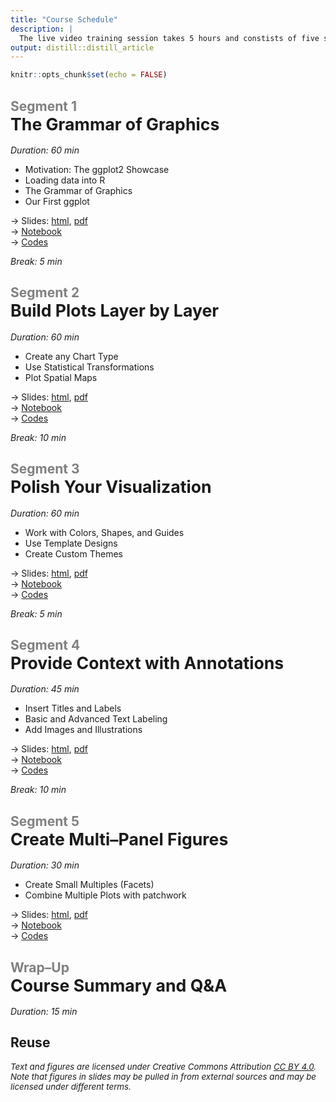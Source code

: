```yaml
---
title: "Course Schedule"
description: |
  The live video training session takes 5 hours and constists of five segments. Each segment contains a lecture, hands-on examples, exercises, and a Q&A session.
output: distill::distill_article
---
```


```r
knitr::opts_chunk$set(echo = FALSE)
```


## <b style='color:gray;'>Segment 1</b><br><b style='font-size:20pt;'>The Grammar of Graphics</b>

*Duration: 60 min*

-  Motivation: The ggplot2 Showcase
-  Loading data into R
-  The Grammar of Graphics
-  Our First ggplot

→ Slides: [html](slides/01-grammar.html), [pdf](https://github.com/z3tt/hands-on-ggplot2/raw/main/slides/01-grammar.pdf)  
→ [Notebook](codes/01-grammar-rmarkdown.html)   
→ [Codes](codes/01-grammar-rmarkdown.Rmd)  

*Break: 5 min*

## <b style='color:gray;'>Segment 2</b><br><b style='font-size:20pt;'>Build Plots Layer by Layer</b>

*Duration: 60 min*

<p class="nospace"></p>
-  Create any Chart Type
-  Use Statistical Transformations
-  Plot Spatial Maps

→ Slides: [html](slides/02-layers.html), [pdf](https://github.com/z3tt/hands-on-ggplot2/raw/main/slides/02-layers.pdf)  
→ [Notebook](codes/02-layers-rmarkdown.html)   
→ [Codes](codes/02-layers-rmarkdown.Rmd)  

*Break: 10 min*

## <b style='color:gray;'>Segment 3</b><br><b style='font-size:20pt;'>Polish Your Visualization</b>

*Duration: 60 min*

-  Work with Colors, Shapes, and Guides
-  Use Template Designs
-  Create Custom Themes

→ Slides: [html](slides/03-themes.html), [pdf](https://github.com/z3tt/hands-on-ggplot2/raw/main/slides/03-themes.pdf)  
→ [Notebook](codes/03-themes-rmarkdown.html)   
→ [Codes](codes/03-themes-rmarkdown.Rmd)  

*Break: 5 min*

## <b style='color:gray;'>Segment 4</b><br><b style='font-size:20pt;'>Provide Context with Annotations</b>

*Duration: 45 min*

-  Insert Titles and Labels
-  Basic and Advanced Text Labeling
-  Add Images and Illustrations

→ Slides: [html](slides/04-annotation.html), [pdf](https://github.com/z3tt/hands-on-ggplot2/raw/main/slides/04-annotation.pdf)  
→ [Notebook](codes/04-annotation-rmarkdown.html)   
→ [Codes](codes/04-annotation-rmarkdown.Rmd)  

*Break: 10 min*


## <b style='color:gray;'>Segment 5</b><br><b style='font-size:20pt;'>Create Multi–Panel Figures</b>

*Duration: 30 min*

-  Create Small Multiples (Facets)
-  Combine Multiple Plots with patchwork

→ Slides: [html](slides/05-multipanel.html), [pdf](https://github.com/z3tt/hands-on-ggplot2/raw/main/slides/05-multipanel.pdf)  
→ [Notebook](codes/05-multipanel-rmarkdown.html)   
→ [Codes](codes/05-multipanel-rmarkdown.Rmd)  


## <b style='color:gray;'>Wrap–Up</b><br><b style='font-size:20pt;'>Course Summary and Q&A</b>

*Duration: 15 min*


## Reuse {.appendix}

<i style=font-size:10pt;>Text and figures are licensed under Creative Commons Attribution <a href='https://creativecommons.org/licenses/by/4.0/'>CC BY 4.0</a>.<br>Note that figures in slides may be pulled in from external sources and may be licensed under different terms.</i>